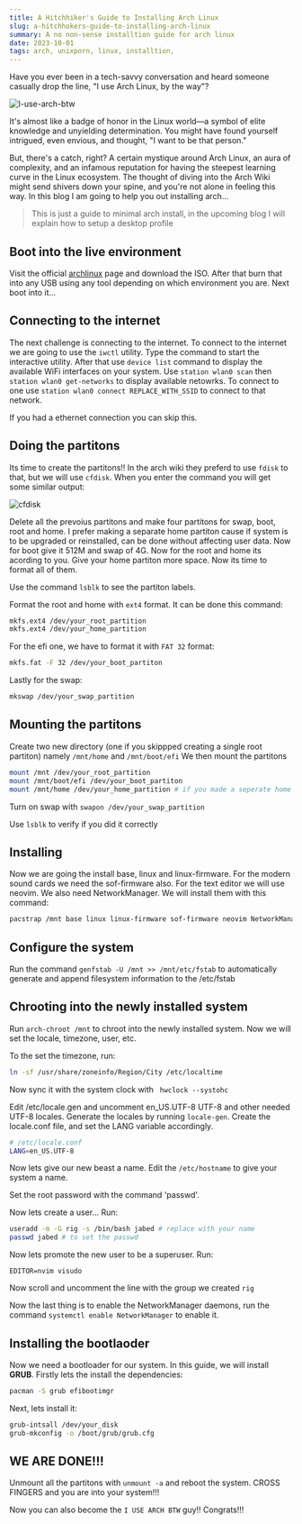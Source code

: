 ```yaml
---
title: A Hitchhiker's Guide to Installing Arch Linux
slug: a-hitchhokers-guide-to-installing-arch-linux
summary: A no non-sense installtion guide for arch linux
date: 2023-10-01
tags: arch, unixporn, linux, installtion, 
---
```



Have you ever been in a tech-savvy conversation and heard someone casually drop the line, "I use Arch Linux, by the way"?

![I-use-arch-btw](https://cdn.jabed.dev/i-use-arch-btw.png)

It's almost like a badge of honor in the Linux world—a symbol of elite knowledge and unyielding determination. You might have found yourself intrigued, even envious, and thought, "I want to be that person."

But, there's a catch, right? A certain mystique around Arch Linux, an aura of complexity, and an infamous reputation for having the steepest learning curve in the Linux ecosystem. The thought of diving into the Arch Wiki might send shivers down your spine, and you're not alone in feeling this way. In this blog I am going to help you out installing arch...

> This is just a guide to minimal arch install, in the upcoming blog I will explain how to setup a desktop profile

## Boot into the live environment

Visit the official [archlinux](https://archlinux.org) page and download the ISO. After that burn that into any USB using any tool depending on which environment you are. Next boot into it...

## Connecting to the internet

 The next challenge is connecting to the internet. To connect to the internet we are going to use the `iwctl` utility. Type the command to start the interactive utility. After that use `device list` command to display the available WiFi interfaces on your system. Use `station wlan0 scan` then `station wlan0 get-networks` to display available netowrks. To connect to one use `station wlan0 connect REPLACE_WITH_SSID` to connect to that network.

 If you had a ethernet connection you can skip this.

## Doing the partitons

Its time to create the partitons!! In the arch wiki they preferd to use `fdisk` to that, but we will use `cfdisk`. When you enter the command you will get some similar output:

![cfdisk](https://cdn.jabed.dev/arch-install-cfdisk.png)

Delete all the prevoius partitons and make four partitons for swap, boot, root and home. I prefer making a separate home partiton cause if system is to be upgraded or reinstalled, can be done without affecting user data. Now for boot give it 512M and swap of 4G. Now for the root and home its acording to you. Give your home partiton more space. Now its time to format all of them. 

Use the command `lsblk` to see the partiton labels.

Format the root and home with `ext4` format. It can be done this command:

```bash
mkfs.ext4 /dev/your_root_partition
mkfs.ext4 /dev/your_home_partition
```

For the efi one, we have to format it with `FAT 32` format:

```bash
mkfs.fat -F 32 /dev/your_boot_partiton
```

Lastly for the swap:

```bash
mkswap /dev/your_swap_partition
```

## Mounting the partitons

Create two new directory (one if you skippped creating a single root partiton) namely `/mnt/home` and `/mnt/boot/efi`
We then mount the partitons

```bash
mount /mnt /dev/your_root_partition
mount /mnt/boot/efi /dev/your_boot_partiton
mount /mnt/home /dev/your_home_partition # if you made a seperate home partiton
```

Turn on swap with `swapon /dev/your_swap_partition`

Use `lsblk` to verify if you did it correctly

## Installing 

Now we are going the install base, linux and linux-firmware. For the modern sound cards we need the sof-firmware also. For the text editor we will use neovim. We also need NetworkManager. We will install them with this command:

```bash
pacstrap /mnt base linux linux-firmware sof-firmware neovim NetworkManager
```

## Configure the system

Run the command `genfstab -U /mnt >> /mnt/etc/fstab` to  automatically generate and append filesystem information to the /etc/fstab 

## Chrooting into the newly installed system

Run `arch-chroot /mnt` to chroot into the newly installed system. Now we will set the locale, timezone, user, etc.

To the set the timezone, run:

```bash
ln -sf /usr/share/zoneinfo/Region/City /etc/localtime
```

Now sync it with the system clock with ` hwclock --systohc`


Edit /etc/locale.gen and uncomment en_US.UTF-8 UTF-8 and other needed UTF-8 locales. Generate the locales by running `locale-gen`. Create the locale.conf file, and set the LANG variable accordingly.

```bash
# /etc/locale.conf
LANG=en_US.UTF-8
```

Now lets give our new beast a name. Edit the `/etc/hostname` to give your system a name.

Set the root password with the command 'passwd'.

Now lets create a user...
Run:

```bash
useradd -m -G rig -s /bin/bash jabed # replace with your name
passwd jabed # to set the passwd
```

Now lets promote the new user to be a superuser. Run:
```
EDITOR=nvim visudo
```

Now scroll and uncomment the line with the group we created `rig`

Now the last thing is to enable the NetworkManager daemons, run the command `systemctl enable NetworkManager` to enable it.

## Installing the bootlaoder

Now we need a bootloader for our system. In this guide, we will install **GRUB**. Firstly lets the install the dependencies:

```bash
pacman -S grub efibootimgr
```

Next, lets install it:

```bash
grub-intsall /dev/your_disk
grub-mkconfig -o /boot/grub/grub.cfg
```

## WE ARE DONE!!!

Unmount all the partitons with `unmount -a` and reboot the system. 
CROSS FINGERS and you are into your system!!!


Now you can also become the `I USE ARCH BTW` guy!! Congrats!!!


